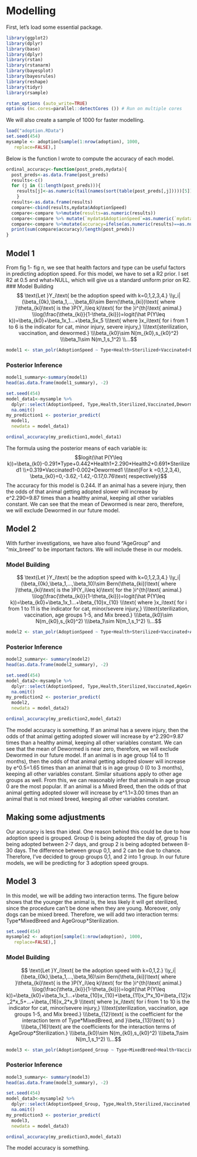 # Modelling
First, let's load some essential package.
```r
library(ggplot2)
library(dplyr)
library(base)
library(dplyr)
library(rstan)
library(rstanarm)
library(bayesplot)
library(bayesrules)
library(reshape)
library(tidyr)
library(rsample)

rstan_options (auto_write=TRUE)
options (mc.cores=parallel::detectCores ()) # Run on multiple cores
```

We will also create a sample of 1000 for faster modelling. 
```r
load("adoption.RData")
set.seed(454)
mysample <- adoption[sample(1:nrow(adoption), 1000,
   replace=FALSE),]
```

Below is the function I wrote to compute the accuracy of each model. 
```r
ordinal_accuracy<-function(post_preds,mydata){
  post_preds<-as.data.frame(post_preds)
  results<-c()
  for (j in (1:length(post_preds))){
    results[j]<-as.numeric(tail(names(sort(table(post_preds[,j]))))[5])
    }
  results<-as.data.frame(results)
  compare<-cbind(results,mydata$AdoptionSpeed)
  compare<-compare %>%mutate(results=as.numeric(results))
  compare<-compare %>% mutate(`mydata$AdoptionSpeed`=as.numeric(`mydata$AdoptionSpeed`))
  compare<-compare %>%mutate(accuracy=ifelse(as.numeric(results)==as.numeric(`mydata$AdoptionSpeed`),1,0))
  print(sum(compare$accuracy)/length(post_preds))
}
```


## Model 1
From fig 1- fig n, we see that health factors and type can be useful factors in predicting adoption speed. 
For this model, we have to set a R2 prior. I set R2 at 0.5 and what=NULL, which will give us a standard uniform prior on R2.
### Model Building
$$
\text{Let }Y_i\text{ be the adoption speed with k=0,1,2,3,4.}
\\y_i|(\beta_{0k},\beta_1,...,\beta_6)\sim Bern(\theta_{ki})\text{ where }\theta_{ki}\text{ is the }P(Y_i\leq k)\text{ for the }i^{th}\text{ animal.}
\\log(\frac{\theta_{ki}}{1-\theta_{ki}})=logit(\hat P(Y\leq k))=\beta_{k0}+\beta_1x_1...+\beta_5x_5
\\\text{ where }x_i\text{ for i from 1 to 6 is the indicator for cat, minor injury, severe injury,}
\\\text{sterilization, vaccination, and dewormed.}
\\\beta_{k0}\sim N(m_{k0},s_{k0}^2)
\\\beta_1\sim N(m_1,s_1^2)
\\...$$

```r
model1 <- stan_polr(AdoptionSpeed ~ Type+Health+Sterilized+Vaccinated+Dewormed, data =mysample, prior=R2(0.5,what=NULL),iter=5000, seed = 454)
```
### Posterior Inference

```r
model1_summary<-summary(model1)
head(as.data.frame(model1_summary), -2)
```

```r
set.seed(454)
model_data1<-mysample %>% 
  dplyr::select(AdoptionSpeed, Type,Health,Sterilized,Vaccinated,Dewormed) %>% 
  na.omit()
my_prediction1 <- posterior_predict(
  model1, 
  newdata = model_data1)

ordinal_accuracy(my_prediction1,model_data1)
```

The formula using the posterior means of each variable is:
$$logit(\hat P(Y\leq k))=\beta_{k0}-0.291*Type+0.442*Health1+2.290*Health2+0.691*Sterilized1
\\+0.319*Vaccinated1-0.002*Dewormed1
\\\text{For k =0,1,2,3,4}, \beta_{k0}=0,-3.62,-1.42,-0.17,0.76\text{ respectively}$$
The accuracy for this model is 0.244. 
If an animal has a severe injury, then the odds of that animal getting adopted slower will increase by e^2.290=9.87 times than a healthy animal, keeping all other variables constant. 
We can see that the mean of Dewormed is near zero, therefore, we will exclude Dewormed in our future model.


## Model 2
With further investigations, we have also found "AgeGroup" and "mix_breed" to be important factors. We will include these in our models.

### Model Building
$$
\text{Let }Y_i\text{ be the adoption speed with k=0,1,2,3,4.}
\\y_i|(\beta_{0k},\beta_1,...,\beta_10)\sim Bern(\theta_{ki})\text{ where }\theta_{ki}\text{ is the }P(Y_i\leq k)\text{ for the }i^{th}\text{ animal.}
\\log(\frac{\theta_{ki}}{1-\theta_{ki}})=logit(\hat P(Y\leq k))=\beta_{k0}+\beta_1x_1...+\beta_{10}x_{10}
\\\text{ where }x_i\text{ for i from 1 to 11 is the indicator for cat, minor/severe injury,}
\\\text{sterilization, vaccination, age groups 1-5, and Mix breed.}
\\\beta_{k0}\sim N(m_{k0},s_{k0}^2)
\\\beta_1\sim N(m_1,s_1^2)
\\...$$

```r
model2 <- stan_polr(AdoptionSpeed ~ Type+Health+Sterilized+Vaccinated+AgeGroup+MixedBreed, data =mysample, prior=R2(0.5,what=NULL),iter=5000, seed = 454)
```

### Posterior Inference
```r
model2_summary<- summary(model2)
head(as.data.frame(model2_summary), -2)
```

```r
set.seed(454)
model_data2<-mysample %>% 
  dplyr::select(AdoptionSpeed, Type,Health,Sterilized,Vaccinated,AgeGroup,MixedBreed) %>% 
  na.omit()
my_prediction2 <- posterior_predict(
  model2, 
  newdata = model_data2)

ordinal_accuracy(my_prediction2,model_data2)
```
The model accuracy is something.
If an animal has a severe injury, then the odds of that animal getting adopted slower will increase by e^2.290=9.87 times than a healthy animal, keeping all other variables constant. 
We can see that the mean of Dewormed is near zero, therefore, we will exclude Dewormed in our future model.
If an animal is in age group 1(4 to 11 months), then the odds of that animal getting adopted slower will increase by e^0.5=1.65 times than an animal that is in age group 0 (0 to 3 months), keeping all other variables constant. Similar situations apply to other age groups as well. From this, we can reasonably infer that animals in age group 0 are the most popular. 
If an animal is a Mixed Breed, then the odds of that animal getting adopted slower will increase by e^1.1=3.00 times than an animal that is not mixed breed, keeping all other variables constant.


## Making some adjustments
Our accuracy is less than ideal. One reason behind this could be due to how adoption speed is grouped. Group 0 is being adopted the day of, group 1 is being adopted between 2-7 days, and group 2 is being adopted between 8-30 days. The difference between group 0,1, and 2 can be due to chance. 
Therefore, I've decided to group groups 0,1, and 2 into 1 group. In our future models, we will be predicting for 3 adoption speed groups. 

## Model 3
In this model, we will be adding two interaction terms. The figure below shows that the younger the animal is, the less likely it will get sterilized, since the procedure can't be done when they are young. Moreover, only dogs can be mixed breed. Therefore, we will add two interaction terms: Type$*$MixedBreed and AgeGroup$*$Sterilization.
```r
set.seed(454)
mysample2 <- adoption[sample(1:nrow(adoption), 1000,
   replace=FALSE),]
```

### Model Building
$$
\text{Let }Y_i\text{ be the adoption speed with k=0,1,2.}
\\y_i|(\beta_{0k},\beta_1,...,\beta_16)\sim Bern(\theta_{ki})\text{ where }\theta_{ki}\text{ is the }P(Y_i\leq k)\text{ for the }i^{th}\text{ animal.}
\\log(\frac{\theta_{ki}}{1-\theta_{ki}})=logit(\hat P(Y\leq k))=\beta_{k0}+\beta_1x_1...+\beta_{10}x_{10}+\beta_{11}x_1*x_10+\beta_{12}x_2*x_5+...+\beta_{16}x_2*x_9
\\\text{ where }x_i\text{ for i from 1 to 10 is the indicator for cat, minor/severe injury,}
\\\text{sterilization, vaccination, age groups 1-5, and Mix breed.}
\\\beta_{12}\text{ is the coefficient for the interaction term of Type*MixedBreed, and }\beta_{13}\text{ to }
\\\beta_{16}\text{ are the coefficients for the interaction terms of AgeGroup*Sterilization.}
\\\beta_{k0}\sim N(m_{k0},s_{k0}^2)
\\\beta_1\sim N(m_1,s_1^2)
\\...$$

```r
model3 <- stan_polr(AdoptionSpeed_Group ~ Type+MixedBreed+Health+Vaccinated+AgeGroup+Sterilized, data=mysample2, prior=R2(0.5,what=NULL),iter=5000, seed = 454)
```

### Posterior Inference
```r
model3_summary<- summary(model3)
head(as.data.frame(model3_summary), -2)
```

```r
set.seed(454)
model_data3<-mysample2 %>%
  dplyr::select(AdoptionSpeed_Group, Type,Health,Sterilized,Vaccinated,AgeGroup,MixedBreed) %>%
  na.omit()
my_prediction3 <- posterior_predict(
  model3,
  newdata = model_data3)

ordinal_accuracy(my_prediction3,model_data3)
```
The model accuracy is something.

